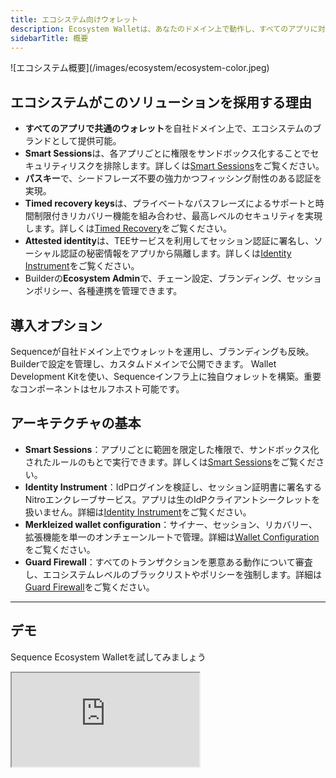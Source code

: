 ```yaml
---
title: エコシステム向けウォレット
description: Ecosystem Walletは、あなたのドメイン上で動作し、すべてのアプリに対応する消費者向けのスマートウォレットです。パスキー、ソーシャル認証、時間制限付きリカバリーキー、サンドボックス化された権限を組み合わせることで、高いセキュリティと使いやすさを両立しています。
sidebarTitle: 概要
---
```


<Frame>
  ![エコシステム概要](/images/ecosystem/ecosystem-color.jpeg)
</Frame>

## エコシステムがこのソリューションを採用する理由

- **すべてのアプリで共通のウォレット**を自社ドメイン上で、エコシステムのブランドとして提供可能。
- **Smart Sessions**は、各アプリごとに権限をサンドボックス化することでセキュリティリスクを排除します。詳しくは[Smart Sessions](/solutions/wallets/ecosystems/smart-sessions)をご覧ください。
- **パスキー**で、シードフレーズ不要の強力かつフィッシング耐性のある認証を実現。
- **Timed recovery keys**は、プライベートなパスフレーズによるサポートと時間制限付きリカバリー機能を組み合わせ、最高レベルのセキュリティを実現します。詳しくは[Timed Recovery](/solutions/wallets/ecosystems/timed-recovery)をご覧ください。
- **Attested identity**は、TEEサービスを利用してセッション認証に署名し、ソーシャル認証の秘密情報をアプリから隔離します。詳しくは[Identity Instrument](/solutions/wallets/ecosystems/identity-instrument)をご覧ください。
- Builderの**Ecosystem Admin**で、チェーン設定、ブランディング、セッションポリシー、各種連携を管理できます。

## 導入オプション

<CardGroup>
  <Card title="ホステッド ウォレット" href="/solutions/wallets/ecosystems/hosted-wallet">
    Sequenceが自社ドメイン上でウォレットを運用し、ブランディングも反映。Builderで設定を管理し、カスタムドメインで公開できます。
  </Card>

  <Card title="カスタムウォレット" href="/solutions/wallets/ecosystems/custom-wallet">
    Wallet Development Kitを使い、Sequenceインフラ上に独自ウォレットを構築。重要なコンポーネントはセルフホスト可能です。
  </Card>
</CardGroup>

## アーキテクチャの基本

- **Smart Sessions**：アプリごとに範囲を限定した権限で、サンドボックス化されたルールのもとで実行できます。詳しくは[Smart Sessions](/solutions/wallets/ecosystems/smart-sessions)をご覧ください。
- **Identity Instrument**：IdPログインを検証し、セッション証明書に署名するNitroエンクレーブサービス。アプリは生のIdPクライアントシークレットを扱いません。詳細は[Identity Instrument](/solutions/wallets/ecosystems/identity-instrument)をご覧ください。
- **Merkleized wallet configuration**：サイナー、セッション、リカバリー、拡張機能を単一のオンチェーンルートで管理。詳細は[Wallet Configuration](/solutions/wallets/ecosystems/wallet-config)をご覧ください。
- **Guard Firewall**：すべてのトランザクションを悪意ある動作について審査し、エコシステムレベルのブラックリストやポリシーを強制します。詳細は[Guard Firewall](/solutions/wallets/ecosystems/guard-firewall)をご覧ください。

---

## デモ
Sequence Ecosystem Walletを試してみましょう

<Frame>
  <iframe src="https://v3.sequence-dev.app/wallet/discover" title="エコシステムウォレット・デモ" className="w-full h-[750px] rounded-xl" />
</Frame>

## 次のステップ

- [Hosted Wallet](/solutions/wallets/ecosystems/hosted-wallet)と[Custom Wallet](/solutions/wallets/ecosystems/custom-wallet)を比較検討してください。
- 開発者には[For Developers](/solutions/wallets/developers/overview)を共有してください。
- 導入をご希望の方は、こちらからお問い合わせください：[お問い合わせ](https://sequence.xyz/contact)。